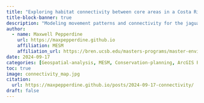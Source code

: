 ```yaml
---
title: "Exploring habitat connectivity between core areas in a Costa Rican landscape"
title-block-banner: true
description: "Modeling movement patterns and connectivity for the jaguar (Panthera onca) across southern Costa Rica with Circuitscape"
author: 
  - name: Maxwell Pepperdine
    url: https://maxpepperdine.github.io
    affiliation: MESM
    affiliation_url: https://bren.ucsb.edu/masters-programs/master-environmental-science-and-management 
date: 2024-09-17
categories: [Geospatial-analysis, MESM, Conservation-planning, ArcGIS Pro]
toc: true
image: connectivity_map.jpg
citation: 
  url: https://maxpepperdine.github.io/posts/2024-09-17-connectivity/
draft: false
---
```






